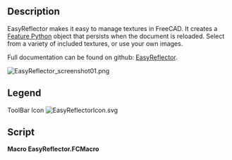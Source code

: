 <languages/>

{{Macro
|Name=Macro EasyReflector
|Icon=EasyReflectorIcon.svg
|Description=Easily manage textures with this Feature Python object
|Author=TheMarkster
|Version=0.2023.12.09
|Date=2023-12-09
|FCVersion=Python 3 versions
|Download=[https://wiki.freecad.org/File:EasyReflectorIcon.svg ToolBar Icon]
|Links=[https://github.com/mwganson/EasyReflector Full Documentation on Github]
}}

== Description == 

EasyReflector makes it easy to manage textures in FreeCAD. It creates a [[App_FeaturePython|Feature Python]] object that persists when the document is reloaded. Select from a variety of included textures, or use your own images.

Full documentation can be found on github: [https://github.com/mwganson/EasyReflector EasyReflector].

[[Image:EasyReflector_screenshot01.png]]
{{Caption|Macro EasyReflector screenshot‎}}

== Legend ==

{{Codeextralink|https://gist.github.com/mwganson/aea3c51981c0b994cfd961cf4db56b50/raw/71b325b7c1568e2460beb099f553225a5516fc44/EasyReflector.FCMacro|EasyReflector.FCMacro}}

ToolBar Icon
[[Image:EasyReflectorIcon.svg]]

== Script == 

'''Macro EasyReflector.FCMacro'''

{{CodeDownload|https://gist.github.com/mwganson/aea3c51981c0b994cfd961cf4db56b50|EasyReflector.FCMacro}}